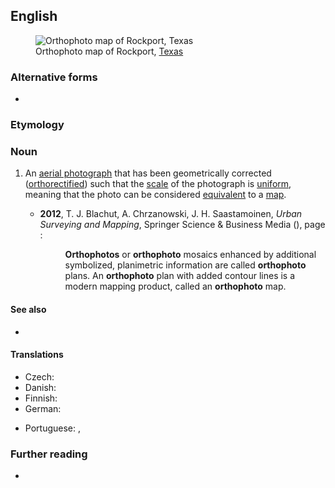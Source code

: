 ==English==
[[File:7.5 minute series orthophotomap (topographic).jpg|thumb|Orthophoto map of Rockport, [[Texas]]]]

===Alternative forms===
* {{alter|en|orthophotograph}}

===Etymology===
{{prefix|en|ortho|photo}}

===Noun===
{{en-noun}}

# An [[aerial photograph]] that has been geometrically corrected ([[orthorectified]]) such that the [[scale]] of the photograph is [[uniform]], meaning that the photo can be considered [[equivalent]] to a [[map]].
#: {{syn|en|orthoimage}}
#* '''2012''', T. J. Blachut, A. Chrzanowski, J. H. Saastamoinen, ''Urban Surveying and Mapping'', Springer Science & Business Media ({{ISBN|9781461261452}}), page {{gbooks|0I61BwAAQBAJ|293}}:
#*: '''Orthophotos''' or '''orthophoto''' mosaics enhanced by additional symbolized, planimetric information are called '''orthophoto''' plans. An '''orthophoto''' plan with added contour lines is a modern mapping product, called an '''orthophoto''' map.

====See also====
* {{l|en|orthophotography}}

====Translations====
{{trans-top|geometrically corrected aerial photograph}}
* Czech: {{t|cs|ortofotosnímek|f}}
* Danish: {{t|da|ortofoto|n}}
* Finnish: {{t|fi|ortokuva}}
* German: {{t+|de|Orthofoto|n}}
{{trans-mid}}
* Portuguese: {{t|pt|ortofoto|f}}, {{t|pt|ortofotografia|f}}
{{trans-bottom}}

===Further reading===
* {{pedia}}